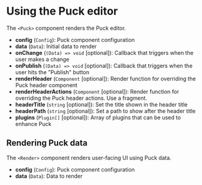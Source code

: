 # Using the Puck editor

The `<Puck>` component renders the Puck editor.

- **config** (`Config`): Puck component configuration
- **data** (`Data`): Initial data to render
- **onChange** (`(Data) => void` [optional]): Callback that triggers when the user makes a change
- **onPublish** (`(Data) => void` [optional]): Callback that triggers when the user hits the "Publish" button
- **renderHeader** (`Component` [optional]): Render function for overriding the Puck header component
- **renderHeaderActions** (`Component` [optional]): Render function for overriding the Puck header actions. Use a fragment.
- **headerTitle** (`string` [optional]): Set the title shown in the header title
- **headerPath** (`string` [optional]): Set a path to show after the header title
- **plugins** (`Plugin[]` [optional]): Array of plugins that can be used to enhance Puck

## Rendering Puck data

The `<Render>` component renders user-facing UI using Puck data.

- **config** (`Config`): Puck component configuration
- **data** (`Data`): Data to render
